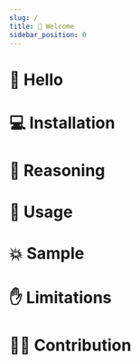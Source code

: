 ```yaml
---
slug: /
title: 👋 Welcome
sidebar_position: 0
---
```


# 👋 Hello

# 💻 Installation

# 🧠 Reasoning

# 🔨 Usage

# 💥 Sample

# ✋ Limitations

# 👨‍💻 Contribution